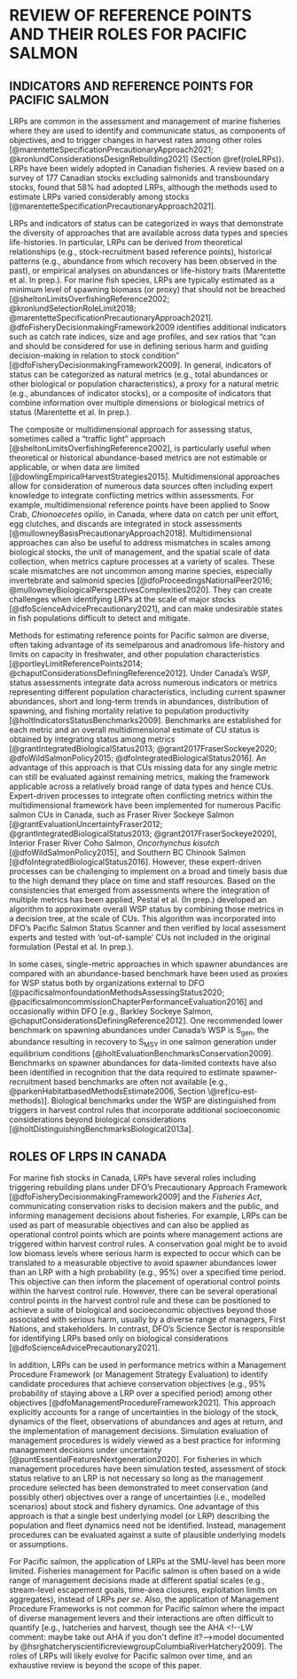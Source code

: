
# REVIEW OF REFERENCE POINTS AND THEIR ROLES FOR PACIFIC SALMON {#review}

## INDICATORS AND REFERENCE POINTS FOR PACIFIC SALMON


\begin{tcolorbox}[standard jigsaw,opacityback=0.8,colframe=black,boxrule=0.7pt,left=0.1in, sharp corners]
\subsection*{Key Points:}
\begin{itemize}
\item LRPs have been widely adopted in Canadian fisheries.
\item LRPs can be identified along a variety of indicators, and those indicators can be categorized as natural metrics, proxies for natural metrics, or composites of metrics.
\item Under Canada's WSP, a composite of metrics ('multidimensional approach') is used in status assessments, including metrics on current spawner abundances, short and long-term trends in abundances, and the distribution of spawning, among others.
\item DFO has recently developed the Pacific Salmon Status Scanner tool to rapidly approximate the multidimensional approach for salmon assessments.
\item In some cases, single-metric approaches in which spawner abundances are compared with an abundance-based benchmark have been used as proxies for status under the WSP.
\end{itemize}
\end{tcolorbox}


LRPs are common in the assessment and management of marine fisheries where they are used to identify and communicate status, as components of objectives, and to trigger changes in harvest rates among other roles
[@marentetteSpecificationPrecautionaryApproach2021; @kronlundConsiderationsDesignRebuilding2021] (Section \@ref(roleLRPs)). <!--Reviews of the application of reference points and harvest control rules can be found in @kvamsdalHarvestControlRules2016,  @puntHarvestControlRules2010, and @dowlingEmpiricalHarvestStrategies2015 (the latter for data-poor fisheries). --><!--@sheltonLimitsOverfishingReference2002 provided an overview of the implementation of the precautionary approach and LRPs before the publication of DFO's Precautionary Approach Framework in 2009. They highlight that, at that point in time, there was limited evidence of the implementation of the precautionary approach in Canadian fisheries. In contrast, 12 years after the publication of DFO's Precautionary Approach Framework, a review by--> LRPs have been widely adopted in Canadian fisheries. A review based on a survey of 177 Canadian stocks excluding salmonids and transboundary stocks, found that 58% had adopted LRPs, although the methods used to estimate LRPs varied considerably among stocks [@marentetteSpecificationPrecautionaryApproach2021]. <!--@kronlundConsiderationsDesignRebuilding2021 also reviewed the use and definition of LRPs in the context of Canadian and international policy. They highlight the importance of embedding LRPs into management objectives with associated tolerance (probability) statements, e.g., "stock status should be maintained above the LRP 90% of the time", as the tolerance statement is required to render the LRP operational. Diagnosing where serious harm is occurring is a pervasive challenge when identifying LRPs, as is addressing the impacts of non-stationarity in underlying biological processes such as natural mortality [@kronlundConsiderationsDesignRebuilding2021].-->

LRPs and indicators of status can be categorized in ways that demonstrate the diversity of approaches that are available across data types and species life-histories. In particular, LRPs can be derived from theoretical relationships (e.g., stock-recruitment based  reference points), historical patterns (e.g., abundance from which recovery has been observed in the past), or empirical analyses on abundances or life-history traits (Marentette et al. In prep.). For marine fish species, LRPs are typically estimated as a minimum level of spawning biomass (or proxy) that should not be breached [@sheltonLimitsOverfishingReference2002; @kronlundSelectionRoleLimit2018; @marentetteSpecificationPrecautionaryApproach2021].  @dfoFisheryDecisionmakingFramework2009 identifies additional indicators such as catch rate indices, size and age profiles, and sex ratios that "can and should be considered for use in defining serious harm and guiding decision-making in relation to stock condition” [@dfoFisheryDecisionmakingFramework2009].  In general, indicators of status can be categorized as natural metrics (e.g., total abundances or other biological or population characteristics), a proxy for a natural metric (e.g., abundances of indicator stocks), or a composite of indicators that combine information over multiple dimensions or biological metrics of status (Marentette et al. In prep.).  


The composite or multidimensional approach for assessing status, sometimes called a "traffic light" approach [@sheltonLimitsOverfishingReference2002], is particularly useful when theoretical or historical abundance-based metrics are not estimable or applicable, or when data are limited [@dowlingEmpiricalHarvestStrategies2015]. Multidimensional approaches allow for consideration of numerous data sources often including expert knowledge to integrate conflicting metrics within assessments. For example, multidimensional reference points have been applied to Snow Crab, *Chionoecetes opilio*, in Canada, where data on catch per unit effort, egg clutches, and discards are integrated in stock assessments [@mullowneyBasisPrecautionaryApproach2018]. Multidimensional approaches can also be useful to address mismatches in scales among biological stocks, the unit of management, and the spatial scale of data collection, when metrics capture processes at a variety of scales. These scale mismatches are not uncommon among marine species, especially invertebrate and salmonid species [@dfoProceedingsNationalPeer2016; @mullowneyBiologicalPerspectivesComplexities2020]. They can create challenges when identifying LRPs at the scale of major stocks [@dfoScienceAdvicePrecautionary2021], and can make undesirable states in fish populations difficult to detect and mitigate.  <!--CH: I couldn't find any reference for American Lobster- i.e., Adam Cook's ppt from TESA workshop-->



<!--KH: I think more context is needed for the above statement "Multidimensional approaches can also be useful to address mismatches in scales among biological stocks, the unit of management, and the spatial scale of data collection."  Can an example be given?  I could see how it would apply if the 'composite' of indicators was based on multiple indicators from different spatial scales, and all indicators needed to be above some specific level for the SMU to be 'above the LRP (i.e. our Proportional LRP). Is this what you were meaning?  This is different from how we use 'multidimensional' when talking about WSP.  In this case, all indicators are for the same spatial scale; they just use different characteristics.

CH; added "when metrics capture processes at a variety of scales". Admittedly, it's more the type of metrics, e.g., using ppns of biological units above critical threshold instead of total BM, instead of the number of metrics that's most important.  However, these alternative metrics tend to be common in multidimenstional assessments.-->

Methods for estimating reference points for Pacific salmon are diverse, often taking advantage of its semelparous and anadromous life-history and limits on capacity in freshwater, and other population characteristics [@portleyLimitReferencePoints2014; @chaputConsiderationsDefiningReference2012]. Under Canada's WSP, status assessments integrate data across numerous indicators or metrics representing different population characteristics, including current spawner abundances, short and long-term trends in abundances, distribution of spawning, and fishing mortality relative to population productivity [@holtIndicatorsStatusBenchmarks2009]. Benchmarks are established for each metric and an overall multidimensional estimate of CU status is obtained by integrating status among metrics [@grantIntegratedBiologicalStatus2013; @grant2017FraserSockeye2020; @dfoWildSalmonPolicy2015; @dfoIntegratedBiologicalStatus2016].  An advantage of this approach is that CUs missing data for any single metric can still be evaluated against remaining metrics, making the framework applicable across a relatively broad range of data types and hence CUs. Expert-driven processes to integrate often conflicting metrics within the multidimensional framework have been implemented for numerous Pacific salmon CUs in Canada, such as Fraser River Sockeye Salmon [@grantEvaluationUncertaintyFraser2012; @grantIntegratedBiologicalStatus2013; @grant2017FraserSockeye2020], Interior Fraser River Coho Salmon, *Oncorhynchus kisutch* [@dfoWildSalmonPolicy2015], and Southern BC Chinook Salmon [@dfoIntegratedBiologicalStatus2016]. However, these expert-driven processes can be challenging to implement on a broad and timely basis due to the high demand they place on time and staff resources. Based on the consistencies that emerged from assessments where the integration of multiple metrics has been applied, Pestal et al. (In prep.) developed an algorithm to approximate overall WSP status by combining those metrics in a decision tree, at the scale of CUs. This algorithm was incorporated into DFO's Pacific Salmon Status Scanner and then verified by local assessment experts and tested with 'out-of-sample' CUs not included in the original formulation (Pestal et al. In prep.). 


In some cases, single-metric approaches in which spawner abundances are compared with an abundance-based benchmark have been used as proxies for WSP status both by organizations external to DFO [@pacificsalmonfoundationMethodsAssessingStatus2020; @pacificsalmoncommissionChapterPerformanceEvaluation2016]  and occasionally within DFO [e.g., Barkley Sockeye Salmon, @chaputConsiderationsDefiningReference2012]. One recommended lower benchmark on spawning abundances under Canada's WSP is S~gen~, the abundance resulting in recovery to S~MSY~ in one salmon generation under equilibrium conditions [@holtEvaluationBenchmarksConservation2009]. Benchmarks on spawner abundances for data-limited contexts have also been identified in recognition that the data required to estimate spawner-recruitment based benchmarks are often not available [e.g., @parkenHabitatbasedMethodsEstimate2006, Section \@ref(cu-est-methods)]. Biological benchmarks under the WSP are distinguished from triggers in harvest control rules that incorporate additional socioeconomic considerations beyond biological considerations [@holtDistinguishingBenchmarksBiological2013a].

<!--CH omit: @portleyLimitReferencePoints2014 reviewed the use of LRPs and biological benchmarks in the US (Alaska and Pacific Northwest), Canada, Russia, and Japan. They highlight the role of LRPs and lower benchmarks in allowing for cross-jurisdictional comparisons of sustainability. In Canada, @chaputConsiderationsDefiningReference2012 reviewed the use of reference points, including lower benchmarks and LRPs, in the assessment and management of salmonids and other semelparous species. 
-->





## ROLES OF LRPS IN CANADA {#roleLRPs}

\begin{tcolorbox}[standard jigsaw,opacityback=0.8,colframe=black,boxrule=0.7pt,left=0.1in, sharp corners]
\subsection*{Key Points:}
\begin{itemize}
\item The roles of LRPs for marine fish stocks in Canada can include:
\begin{itemize}
\item triggering rebuilding plans under the Fish Stocks provisions,
\item communicating conservation risks to decision makers and the public,
\item informing management decisions about fisheries as part of measurable objectives or operational control points, and
\item as a component of performance metrics within a Management Procedure Framework.
\end{itemize}
\item Identifying LRPs is the responsibility of DFO's Science Sector.
\item For Pacific salmon the application of LRPs has been limited, as fisheries management is often based on a wide range of management decisions made at different spatial scales (e.g., stream-level escapement goals, time-area closures, exploitation limits on aggregates).
\end{itemize}
\end{tcolorbox}


For marine fish stocks in Canada, LRPs have several roles including triggering rebuilding plans under DFO's Precautionary Approach Framework [@dfoFisheryDecisionmakingFramework2009] and the *Fisheries Act*, communicating conservation risks to decision makers and the public, and informing management decisions about fisheries. For example, LRPs can be used as part of measurable objectives and can also be applied as operational control points which are points where management actions are triggered within harvest control rules. A conservation goal might be to avoid low biomass levels where serious harm is expected to occur which can be translated to a measurable objective to avoid spawner abundances lower than an LRP with a high probability (e.g., 95%) over a specified time period.  This objective can then inform the placement of operational control points within the harvest control rule. However, there can be several operational control points in the harvest control rule and these can be positioned to achieve a suite of biological and socioeconomic objectives beyond those associated with serious harm, usually by a diverse range of managers, First Nations, and stakeholders. In contrast, DFO's Science Sector is responsible for identifying LRPs based only on biological considerations [@dfoScienceAdvicePrecautionary2021].<!--SUe suggested omitting these last 4  sentences, but I think this is relevant for aggregate abundance LRPs-->


In addition, LRPs can be used in performance metrics within a Management Procedure Framework (or Management Strategy Evaluation) to identify candidate procedures that achieve conservation objectives (e.g., 95% probability of staying above a LRP over a specified period) among other objectives<!--, without being explicitly estimated--> [@dfoManagementProcedureFramework2021]. This approach explicitly accounts for a range of uncertainties in the biology of the stock, dynamics of the fleet, observations of abundances and ages at return, and the implementation of management decisions. Simulation evaluation of management procedures is widely viewed as a best practice for informing management decisions under uncertainty [@puntEssentialFeaturesNextgeneration2020]. For fisheries in which management procedures have been simulation tested, assessment of stock status relative to an LRP is not necessary so long as the management procedure selected has been demonstrated to meet conservation (and possibly other) objectives over a range of uncertainties (i.e., modelled scenarios) about stock and fishery dynamics. 
One advantage of this approach is that a single best underlying model (or LRP) describing the population and fleet dynamics need not be identified. Instead, management procedures can be evaluated against a suite of plausible underlying models or assumptions. 


For Pacific salmon, the application of LRPs at the SMU-level has been more limited. Fisheries management for Pacific salmon is often based on a wide range of management decisions made at different spatial scales (e.g., stream-level escapement goals, time-area closures, exploitation limits on aggregates), instead of LRPs *per se*.
Also, the application of Management Procedure Frameworks is not common for Pacific salmon where the impact of diverse management levers and their interactions are often difficult to quantify [e.g., hatcheries and harvest, though see the AHA <!--LW comment: maybe take out AHA if you don't define it?-->model documented by @hsrghatcheryscientificreviewgroupColumbiaRiverHatchery2009]. <!--CH: omitted as it seems out of place here: "In addition, salmon stock assessments have typically not integrated uncertainties in estimates of spawner abundances for reference point derivation [but see @scheuerellIntegratedPopulationModel2021 and @statonIncorporatingDemographicInformation2021]."  should be staton2017-->
The roles of LRPs will likely evolve for Pacific salmon over time, and an exhaustive review is beyond the scope of this paper.


<!--KH: 

Comments on firt sentence of above paragraph:
For Pacific salmon, the application of LRPs is more limited. Fisheries management for Pacific salmon is often based on alternative management approaches, such as escapement goals, exploitation limits, and time-area closures at a variety of spatial scales, instead of LRPs *per se*. 


- The term 'management approach' might be too vague; the following list includes a combination of metrics that reference points are based on (e.g., escapement goals based on escapement as a metric, ER limits based on ERs as a metric) and management actions (time area closures), where the latter could be used in conjunction with an LRP (e.g., our forecast says we going to be below our LRP, so let's put in additional time-area closures this year).  

Perhaps the text here (and in the key point bullet above) could be revised to something like:
For Pacific salmon, the application of LRPs at the SMU-level has been more limited due to the wide range of management decisions made at different spatial scales for each individual SMU and the wide range of indicators used to make decisions at each scale (e.g., aggregate-abundance for mixed-stock fisheries, stream-level escapement goals, exploitation limits).

???
CH: revised taking some wording from both options.

-->


<!--CH side note:  DFO's Fisheries Sustainability checklist shows LRPs that usually management operational control points, and not biological LRPs per se-->



